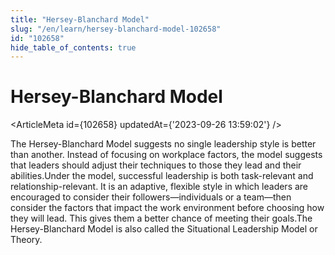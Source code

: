 ```yaml
---
title: "Hersey-Blanchard Model"
slug: "/en/learn/hersey-blanchard-model-102658"
id: "102658"
hide_table_of_contents: true
---
```



# Hersey-Blanchard Model

<ArticleMeta id={102658} updatedAt={'2023-09-26 13:59:02'} />
<div className='border-solid border-b border-t-0 my-4 border-[var(--ifm-color-gray-300)]' />

The Hersey-Blanchard Model suggests no single leadership style is better than another. Instead of focusing on workplace factors, the model suggests that leaders should adjust their techniques to those they lead and their abilities.Under the model, successful leadership is both task-relevant and relationship-relevant. It is an adaptive, flexible style in which leaders are encouraged to consider their followers—individuals or a team—then consider the factors that impact the work environment before choosing how they will lead. This gives them a better chance of meeting their goals.The Hersey-Blanchard Model is also called the Situational Leadership Model or Theory.
